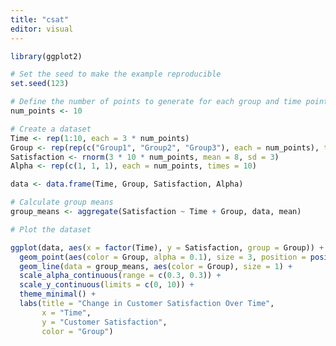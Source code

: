 ```yaml
---
title: "csat"
editor: visual
---
```



```r
library(ggplot2)

# Set the seed to make the example reproducible
set.seed(123)

# Define the number of points to generate for each group and time point
num_points <- 10

# Create a dataset
Time <- rep(1:10, each = 3 * num_points)
Group <- rep(rep(c("Group1", "Group2", "Group3"), each = num_points), times = 10)
Satisfaction <- rnorm(3 * 10 * num_points, mean = 8, sd = 3)
Alpha <- rep(c(1, 1, 1), each = num_points, times = 10)

data <- data.frame(Time, Group, Satisfaction, Alpha)

# Calculate group means
group_means <- aggregate(Satisfaction ~ Time + Group, data, mean)

# Plot the dataset

ggplot(data, aes(x = factor(Time), y = Satisfaction, group = Group)) +
  geom_point(aes(color = Group, alpha = 0.1), size = 3, position = position_jitterdodge(dodge.width = 0.75)) +
  geom_line(data = group_means, aes(color = Group), size = 1) +
  scale_alpha_continuous(range = c(0.3, 0.3)) +
  scale_y_continuous(limits = c(0, 10)) +
  theme_minimal() +
  labs(title = "Change in Customer Satisfaction Over Time",
       x = "Time",
       y = "Customer Satisfaction",
       color = "Group")

```



